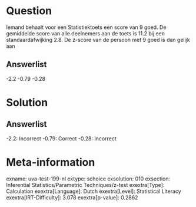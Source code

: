 Question
========

Iemand behaalt voor een Statistiektoets een score van 9 goed. De
gemiddelde score van alle deelnemers aan de toets is 11.2 bij een
standaardafwijking 2.8. De z-score van de persoon met 9 goed is dan
gelijk aan

Answerlist
----------

-2.2
-0.79
-0.28

Solution
========

Answerlist
----------

-2.2: Incorrect
-0.79: Correct
-0.28: Incorrect

Meta-information
================
exname: uva-test-199-nl
extype: schoice
exsolution: 010
exsection: Inferential Statistics/Parametric Techniques/z-test
exextra[Type]: Calculation
exextra[Language]: Dutch
exextra[Level]: Statistical Literacy
exextra[IRT-Difficulty]: 3.078
exextra[p-value]: 0.2862
